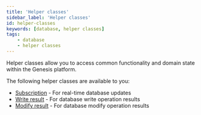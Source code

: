 ```yaml
---
title: 'Helper classes'
sidebar_label: 'Helper classes'
id: helper-classes
keywords: [database, helper classes]
tags:
    - database
    - helper classes
---
```


Helper classes allow you to access common functionality and domain state within the Genesis platform.

The following helper classes are available to you:

- [Subscription](./02_subscription/01_overview.mdx) - For real-time database updates
- [Write result](../../../database/helper-classes/write-result/) - For database write operation results
- [Modify result](../../../database/helper-classes/modify-details/) - For database modify operation results

